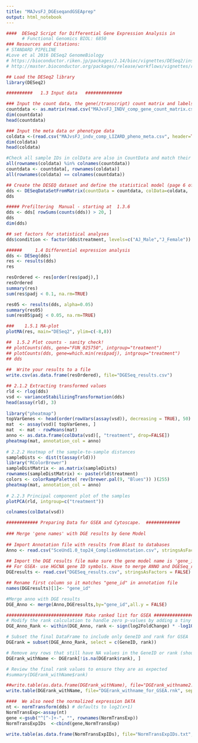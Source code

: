 ```yaml
---
title: "MAJvsFJ_DGEseqandGSEAprep"
output: html_notebook
---
```



```r
####  DESeq2 Script for Differential Gene Expression Analysis in 
      # Functional Genomics BIOL: 6850
### Resources and Citations:
# STANDARD PIPELINE
#Love et al 2016 DESeq2 GenomeBiology
# https://bioconductor.riken.jp/packages/2.14/bioc/vignettes/DESeq2/inst/doc/DESeq2.pdf
# http://master.bioconductor.org/packages/release/workflows/vignettes/rnaseqGene/inst/doc/rnaseqGene.html

## Load the DESeq2 library 
library(DESeq2)

##########   1.3 Input data   ##############

### Input the count data, the gene(/transcript) count matrix and labels **this count data already has WGCNA symbols used
countdata <- as.matrix(read.csv("MAJvsFJ_INDV_comp_gene_count_matrix.csv", row.names="gene_id"))
dim(countdata)
head(countdata)

### Input the meta data or phenotype data
coldata <-(read.csv("MAJvsFJ_indv_comp_LIZARD_pheno_meta.csv", header=TRUE, row.names=1))
dim(coldata)
head(coldata)

#Check all sample IDs in colData are also in CountData and match their orders
all(rownames(coldata) %in% colnames(countdata))
countdata <- countdata[, rownames(coldata)]
all(rownames(coldata) == colnames(countdata))

## Create the DESEQ dataset and define the statistical model (page 6 of the manual)
dds <- DESeqDataSetFromMatrix(countData = countdata, colData=coldata,  design = ~treatment)
dds

##### Prefiltering  Manual - starting at  1.3.6 
dds <- dds[ rowSums(counts(dds)) > 20, ]
dds
dim(dds)

## set factors for statistical analyses
dds$condition <- factor(dds$treatment, levels=c("AJ_Male","J_Female"))

######     1.4 Differential expression analysis
dds <- DESeq(dds)
res <- results(dds)
res

resOrdered <- res[order(res$padj),]
resOrdered
summary(res)
sum(res$padj < 0.1, na.rm=TRUE)

res05 <- results(dds, alpha=0.05)
summary(res05)
sum(res05$padj < 0.05, na.rm=TRUE)

###    1.5.1 MA-plot
plotMA(res, main="DESeq2", ylim=c(-8,8))

##  1.5.2 Plot counts - sanity check!
## plotCounts(dds, gene="FUN_025750", intgroup="treatment")
## plotCounts(dds, gene=which.min(res$padj), intgroup="treatment")
## dds
  
##  Write your results to a file 
write.csv(as.data.frame(resOrdered), file="DGESeq_results.csv")   
```


```r
## 2.1.2 Extracting transformed values
rld <- rlog(dds)
vsd <- varianceStabilizingTransformation(dds)
head(assay(rld), 3)
  
library("pheatmap")
topVarGenes <- head(order(rowVars(assay(vsd)), decreasing = TRUE), 50)
mat  <- assay(vsd)[ topVarGenes, ]
mat  <- mat - rowMeans(mat)
anno <- as.data.frame(colData(vsd)[, "treatment", drop=FALSE])
pheatmap(mat, annotation_col = anno)
  
# 2.2.2 Heatmap of the sample-to-sample distances
sampleDists <- dist(t(assay(rld)))
library("RColorBrewer")
sampleDistMatrix <- as.matrix(sampleDists)
rownames(sampleDistMatrix) <- paste(rld$treatment)
colors <- colorRampPalette( rev(brewer.pal(9, "Blues")) )(255)
pheatmap(mat, annotation_col = anno)
  
# 2.2.3 Principal component plot of the samples
plotPCA(rld, intgroup=c("treatment"))
```

```r
colnames(colData(vsd))
```



```r
############ Preparing Data for GSEA and Cytoscape.  #############
  
### Merge 'gene names' with DGE results by Gene Model
  
## Import Annotation file with results from Blast to databases
Anno <- read.csv("SceUnd1.0_top24_CompliedAnnotation.csv", stringsAsFactors = FALSE, na.strings=c(""))
  
## Import the DGE results file make sure the gene model name is 'gene_id' to match annotation file
## For GSEA- use HGCNA gene ID symbols. Have to merge ANNO and DGESeq_results by gene ID. Must merge on ID type used in gene matrix file. (FUN ID’s here). Rename ID column in DGEresults to be the same as annotation file with the same ID type (FUN ID here). Then this will merge annotation data and DGEresults .csv. It will merge all columns and be in a temp dataframe called DGE_Anno_Rank. Next you will only save the HGCNA containing row (look at name in file)(GeneID here) and the “rank” column. 
DGEresults <- read.csv("DGESeq_results.csv", stringsAsFactors = FALSE)

## Rename first column so it matches "gene_id" in annotation file
names(DGEresults)[1]<- "gene_id" 

#Merge anno with DGE results
DGE_Anno <- merge(Anno,DGEresults,by="gene_id",all.y = FALSE)
```

```r
############################# Make ranked list for GSEA ####################
# Modify the rank calculation to handle zero p-values by adding a tiny constant
DGE_Anno_Rank <- within(DGE_Anno, rank <- sign(log2FoldChange) * -log10(pvalue + 1e-100))

# Subset the final DataFrame to include only GeneID and rank for GSEA
DGErank = subset(DGE_Anno_Rank, select = c(GeneID, rank))

# Remove any rows that still have NA values in the GeneID or rank (should be none if handled above)
DGErank_withName <- DGErank[!is.na(DGErank$rank), ]

# Review the final rank values to ensure they are as expected
#summary(DGErank_withName$rank)
```


```r
##write.table(as.data.frame(DGErank_withName), file="DGErank_withname2.txt", row.names=FALSE)
write.table(DGErank_withName, file="DGErank_withname_for_GSEA.rnk", sep="\t", row.names=FALSE, quote=FALSE)

####  We also need the normalized expression DATA
nt <- normTransform(dds) # defaults to log2(x+1)
NormTransExp<-assay(nt)
gene <-gsub("^[^-]+-", "", rownames(NormTransExp))
NormTransExpIDs  <-cbind(gene,NormTransExp)

write.table(as.data.frame(NormTransExpIDs), file="NormTransExpIDs.txt", row.names=FALSE)
```

